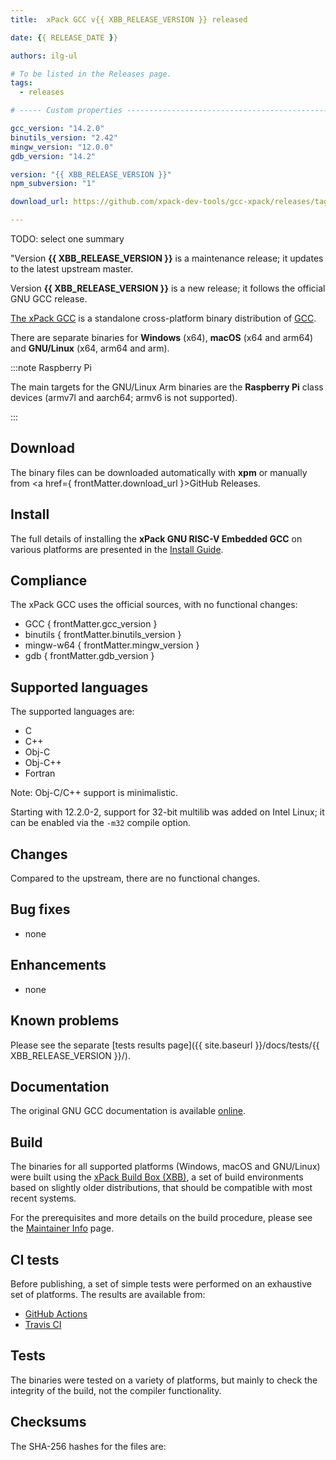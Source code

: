 ```yaml
---
title:  xPack GCC v{{ XBB_RELEASE_VERSION }} released

date: {{ RELEASE_DATE }}

authors: ilg-ul

# To be listed in the Releases page.
tags:
  - releases

# ----- Custom properties -----------------------------------------------------

gcc_version: "14.2.0"
binutils_version: "2.42"
mingw_version: "12.0.0"
gdb_version: "14.2"

version: "{{ XBB_RELEASE_VERSION }}"
npm_subversion: "1"

download_url: https://github.com/xpack-dev-tools/gcc-xpack/releases/tag/v{{ XBB_RELEASE_VERSION }}/

---
```


TODO: select one summary

"Version **{{ XBB_RELEASE_VERSION }}** is a maintenance release; it updates to
the latest upstream master.

Version **{{ XBB_RELEASE_VERSION }}** is a new release; it follows the official GNU GCC release.

<!-- truncate -->



[The xPack GCC](https://xpack.github.io/gcc/)
is a standalone cross-platform binary distribution of
[GCC](https://gcc.gnu.org).

There are separate binaries for **Windows** (x64),
**macOS** (x64 and arm64)
and **GNU/Linux** (x64, arm64 and arm).

:::note Raspberry Pi

The main targets for the GNU/Linux Arm
binaries are the **Raspberry Pi** class devices (armv7l and aarch64;
armv6 is not supported).

:::

## Download

The binary files can be downloaded automatically with **xpm** or manually
from <a href={ frontMatter.download_url }>GitHub Releases</a>.

<Prerequisites/>

## Install

The full details of installing the **xPack GNU RISC-V Embedded GCC**
on various platforms are presented in the [Install Guide](/docs/install/).

## Compliance

The xPack GCC uses the official sources,
with no functional changes:

- GCC { frontMatter.gcc_version }
- binutils { frontMatter.binutils_version }
- mingw-w64 { frontMatter.mingw_version }
- gdb { frontMatter.gdb_version }

## Supported languages

The supported languages are:

- C
- C++
- Obj-C
- Obj-C++
- Fortran

Note: Obj-C/C++ support is minimalistic.

Starting with 12.2.0-2, support for 32-bit multilib was added on Intel
Linux; it can be enabled via the `-m32` compile option.

## Changes

Compared to the upstream, there are no functional changes.

## Bug fixes

- none

## Enhancements

- none

## Known problems

Please see the separate
[tests results page]({{ site.baseurl }}/docs/tests/{{ XBB_RELEASE_VERSION }}/).

## Documentation

The original GNU GCC documentation is available
[online](https://gcc.gnu.org/onlinedocs/).

## Build

The binaries for all supported platforms
(Windows, macOS and GNU/Linux) were built using the
[xPack Build Box (XBB)](https://xpack.github.io/xbb/), a set
of build environments based on slightly older distributions, that should be
compatible with most recent systems.

For the prerequisites and more details on the build procedure, please see the
[Maintainer Info](/docs/maintainer/) page.

## CI tests

Before publishing, a set of simple tests were performed on an exhaustive
set of platforms. The results are available from:

- [GitHub Actions](https://github.com/xpack-dev-tools/gcc-xpack/actions/)
- [Travis CI](https://app.travis-ci.com/github/xpack-dev-tools/gcc-xpack/builds/)

## Tests

The binaries were tested on a variety of platforms,
but mainly to check the integrity of the
build, not the compiler functionality.

## Checksums

The SHA-256 hashes for the files are:
